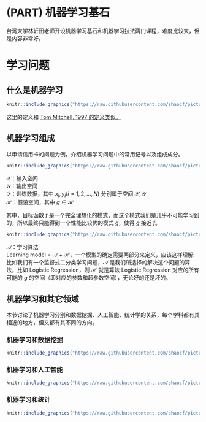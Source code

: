 # (PART) 机器学习基石 {-}

台湾大学林轩田老师开设机器学习基石和机器学习技法两门课程，难度比较大，但是内容非常好。

# 学习问题 {#problem}

## 什么是机器学习

```r
knitr::include_graphics("https://raw.githubusercontent.com/shaocf/picturebed/master/2019-11-15-lecture-1-the-learning-problem/ml_definition.png")
```

这里的定义和 [Tom Mitchell, 1997 的定义类似。](https://shaocf.rbind.io/blog/chapter1-the-machine-learning-landscape/)

## 机器学习组成

以申请信用卡的问题为例，介绍机器学习问题中的常用记号以及组成成分。

```r
knitr::include_graphics("https://raw.githubusercontent.com/shaocf/picturebed/master/2019-11-15-lecture-1-the-learning-problem/learning_problem.png")
```

$\mathcal{X}$：输入空间  
$\mathcal{Y}$：输出空间  
$\mathcal{D}$：训练数据，其中 $x_i, y_i (i=1, 2, ..., N)$ 分别属于空间 $\mathcal{X}, \mathcal{Y}$  
$\mathcal{H}$：假设空间，其中 $g \in \mathcal{H}$  

其中，目标函数 $f$ 是一个完全理想化的模式，而这个模式我们是几乎不可能学习到的，所以最终只能得到一个性能比较优的模式 $g$，使得 $g$ 接近 $f$。

```r
knitr::include_graphics("https://raw.githubusercontent.com/shaocf/picturebed/master/2019-11-15-lecture-1-the-learning-problem/practical_definition.png")
```

$\mathcal{A}$：学习算法  
Learning model = $\mathcal{A}$ + $\mathcal{H}$，一个模型的确定需要两部分来定义，应该这样理解: 比如我们有一个监督式二分类学习问题，$\mathcal{A}$ 是我们所选择的解决这个问题的算法，比如 Logistic Regression，则 $\mathcal{H}$ 就是算法 Logistic Regression 对应的所有可能的 $g$ 的空间（即对应的参数和超参数空间），无论好的还是坏的。

## 机器学习和其它领域

本节讨论了机器学习分别和数据挖掘、人工智能、统计学的关系，每个学科都有其相近的地方，但又都有其不同的方向。

### 机器学习和数据挖掘

```r
knitr::include_graphics("https://raw.githubusercontent.com/shaocf/picturebed/master/2019-11-15-lecture-1-the-learning-problem/ml_dm.png")
```

### 机器学习和人工智能

```r
knitr::include_graphics("https://raw.githubusercontent.com/shaocf/picturebed/master/2019-11-15-lecture-1-the-learning-problem/ml_ai.png")
```

### 机器学习和统计

```r
knitr::include_graphics("https://raw.githubusercontent.com/shaocf/picturebed/master/2019-11-15-lecture-1-the-learning-problem/ml_s.png")
```






